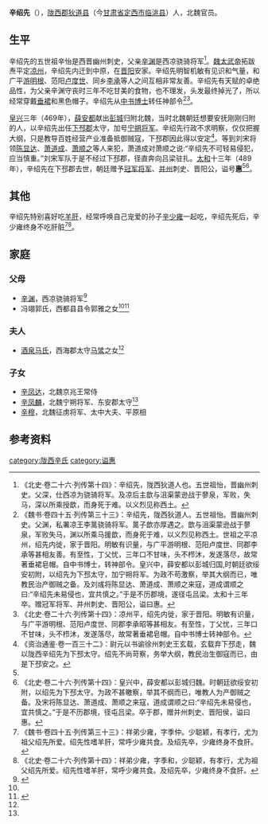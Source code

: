'''辛绍先'''（{{bd|？||489年| | |catIdx=y}}），[[陇西郡|陇西郡]][[狄道县|狄道县]]（今[[甘肃省|甘肃省]][[定西市|定西市]][[临洮县|临洮县]]）人，北魏官员。

==生平==
辛绍先的五世祖辛怡是西晋幽州刺史，父亲[[辛渊|辛渊]]是西凉骁骑将军<ref>《北史·卷二十六·列传第十四》：辛绍先，陇西狄道人也。五世祖怡，晋幽州刺史。父深，仕西凉为骁骑将军。及凉后主歆与沮渠蒙逊战于蓼泉，军败，失马，深以所乘授歆，而身死于难。以义烈见称西土。</ref>。[[魏太武帝|魏太武帝]]拓跋焘平定[[凉州|凉州]]，辛绍先内迁到中原，在[[晋阳|晋阳]]安家。辛绍先明智机敏有见识和气量，和广平[[游明根|游明根]]、范阳[[卢度世|卢度世]]、同乡[[李承_(北魏)|李承]]等人之间互相非常友善。辛绍先有天赋的卓绝品性，为父亲辛渊守丧时三年不吃甘美的食物，也不理发，头发最终掉光了，所以经常穿戴[[垂裙|垂裙]]和黑色帽子。辛绍先从[[中书博士|中书博士]]转任神部令<ref name=autogenerated1>《魏书·卷四十五·列传第三十三》：辛绍先，陇西狄道人。五世祖怡。晋幽州刺史。父渊，私署凉王李暠骁骑将军。暠子歆亦厚遇之。歆与沮渠蒙逊战于蓼泉，军败失马，渊以所乘马援歆，而身死于难，以义烈见称西土。世祖之平凉州，绍先内徙，家于晋阳。明敏有识量，与广平游明根、范阳卢度世、同郡李承等甚相友善。有至性，丁父忧，三年口不甘味，头不栉沐，发遂落尽，故常著垂裙皂帽。自中书博士，转神部令。皇兴中，薛安都以彭城归国,时朝廷欲绥安初附，以绍先为下邳太守，加宁朔将军。为政不苟激察，举其大纲而已，唯教民治产御贼之备。及刘彧将陈显达、萧道成、萧顺之来寇，道成谓顺之曰:“辛绍先未易侵也，宜共慎之。”于是不历郡境，遂径屯吕梁。太和十三年卒。赠冠军将军、并州刺史、晋阳公，谥曰惠。</ref><ref>《北史·卷二十六·列传第十四》：凉州平，绍先内徙，家于晋阳。明敏有识量，与广平游明根、范阳卢度世、同郡李承昭等甚相友。有至性，丁父忧，三年口不甘味，头不栉沐，发遂落尽，故常著垂裙皂帽。自中书博士转神部令。</ref>。

[[皇兴|皇兴]]三年（469年），[[薛安都|薛安都]]献出[[彭城|彭城]]归附北魏，当时北魏朝廷想要安抚刚刚归附的人，以辛绍先出任[[下邳郡|下邳郡]]太守，加号[[宁朔将军|宁朔将军]]。辛绍先行政不求明察，仅仅把握大纲，只是教导百姓经营产业准备抵御贼寇，下邳郡因此得以安定<ref>《资治通鉴·卷一百三十二》：尉元以书谕徐州刺史王玄载，玄载弃下邳走，魏以陇西辛绍先为下邳太守。绍先不尚苛察，务举大纲，教民治生御寇而已，由是下邳安之。</ref>。等到刘宋将领[[陈显达_(南朝)|陈显达]]、[[萧道成|萧道成]]、[[萧顺之|萧顺之]]等人来犯，萧道成对萧顺之说:“辛绍先不可轻易侵犯，应当慎重。”刘宋军队于是不经过下邳郡，径直奔向吕梁驻扎。[[太和_(北魏)|太和]]十三年（489年），辛绍先在下邳郡去世，朝廷赠予[[冠军将军|冠军将军]]、[[并州|并州]]刺史、晋阳公，谥号'''惠'''<ref name=autogenerated1 /><ref>《北史·卷二十六·列传第十四》：皇兴中，薛安都以彭城归魏。时朝廷欲绥安初附，以绍先为下邳太守。为政不甚皦察，举其不纲而已，唯教人为产御贼之备。及宋将陈显达、萧道成、萧顺之来寇，道成谓顺之曰:“辛绍先未易侵也，宜共慎之。”于是不历郡境，径屯吕梁。卒于郡，赠并州刺史、晋阳侯，谥曰惠。</ref>。

==其他==
辛绍先特别喜好吃[[羊肝|羊肝]]，经常呼唤自己宠爱的孙子[[辛少雍|辛少雍]]一起吃，辛绍先死后，辛少雍终身不吃肝脏<ref>《魏书·卷四十五·列传第三十三》：祥弟少雍，字季仲。少聪颖，有孝行，尤为祖父绍先所爱。绍先性嗜羊肝，常呼少雍共食。及绍先卒，少雍终身不食肝。</ref><ref>《北史·卷二十六·列传第十四》：祥弟少雍，字季和，少聪颖，有孝行，尤为祖父绍先所爱。绍先性嗜羊肝，常呼少雍共食。及绍先卒，少雍终身不食肝。</ref>。

==家庭==
===父母===
*[[辛渊|辛渊]]，西凉骁骑将军<ref name=autogenerated2>{{Citation| author=王天庥   | year=1992年| title=《北魏辛祥家族三墓志》| periodical=《文物季刊》| volume=| issue=03期| pages=80-86| url=http://www.cnki.com.cn/Article/CJFDTOTAL-WWJK199203013.htm| doi=| oclc=| accessdate=2015-02-13}}</ref>
*冯翊郭氏，西都县县令郭雅之女<ref name=autogenerated2 /><ref>{{Citation| author=何俊芳  | year=2011年| title=《北魏辛穆墓志铭考释》| periodical=《洛阳理工学院学报(社会科学版)》| volume=| issue=01期| pages=77-79| url=http://www.cnki.com.cn/Article/CJFDTOTAL-LYDS201101019.htm| doi=| oclc=| accessdate=2015-02-13}}</ref>

===夫人===
*[[酒泉马氏|酒泉马氏]]，西海郡太守[[马骘|马骘]]之女<ref name=autogenerated2 />

===子女===
*[[辛凤达|辛凤达]]，北魏京兆王常侍
*[[辛凤麟|辛凤麟]]，北魏宁朔将军、东安郡太守<ref name=autogenerated2 />
*[[辛穆|辛穆]]，北魏征虏将军、太中大夫、平原相

==参考资料==
{{reflist}}

[[category:陇西辛氏|category:陇西辛氏]]
[[category:谥惠|category:谥惠]]